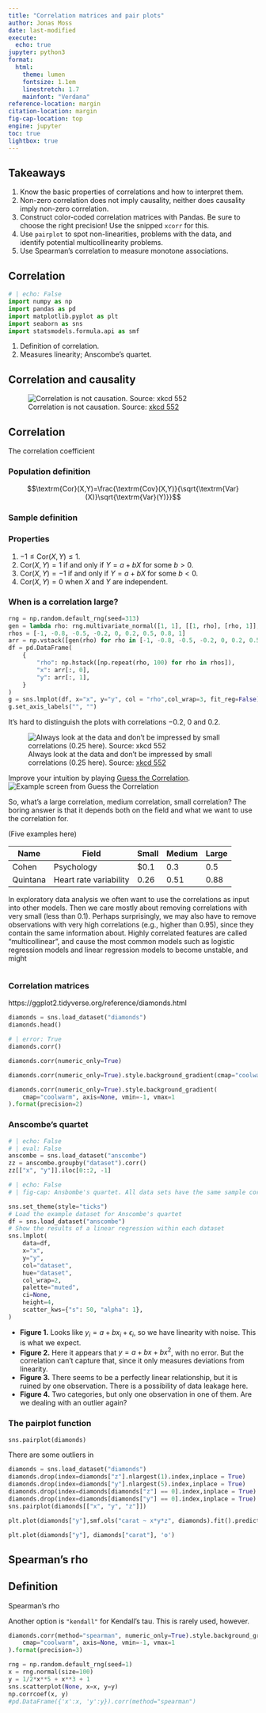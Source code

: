 ```yaml
---
title: "Correlation matrices and pair plots"
author: Jonas Moss
date: last-modified
execute:
  echo: true
jupyter: python3
format:
  html: 
    theme: lumen
    fontsize: 1.1em
    linestretch: 1.7
    mainfont: "Verdana"
reference-location: margin
citation-location: margin
fig-cap-location: top
engine: jupyter
toc: true
lightbox: true
---
```


## Takeaways

1. Know the basic properties of correlations and how to interpret them.
2. Non-zero correlation does not imply causality, neither does causality imply non-zero correlation.
3. Construct color-coded correlation matrices with Pandas. Be sure to choose the right precision! Use the snipped `xcorr` for this.
4. Use `pairplot` to spot non-linearities, problems with the data, and identify potential multicollinearity problems.
5. Use Spearman's correlation to measure monotone associations.

## Correlation

```python
# | echo: False
import numpy as np
import pandas as pd
import matplotlib.pyplot as plt
import seaborn as sns
import statsmodels.formula.api as smf
```

1. Definition of correlation.
2. Measures linearity; Anscombe's quartet.

## Correlation and causality

![Correlation is not causation. Source: [xkcd 552](https://xkcd.com/552/)](correlation.png)

## Correlation

The correlation coefficient 

### Population definition
$$\textrm{Cor}(X,Y)=\frac{\textrm{Cov}(X,Y)}{\sqrt{\textrm{Var}(X)}\sqrt{\textrm{Var}(Y)}}$$

### Sample definition

### Properties

1. $-1 \leq \textrm{Cor}(X,Y)\leq 1$.
2. $\textrm{Cor}(X,Y) = 1$ if and only if $Y=a+bX$ for some $b>0$.
3. $\textrm{Cor}(X,Y) = -1$ if and only if $Y=a+bX$ for some $b<0$.
4. $\textrm{Cor}(X,Y) = 0$ when $X$ and $Y$ are independent.

### When is a correlation large?


```python
rng = np.random.default_rng(seed=313)
gen = lambda rho: rng.multivariate_normal([1, 1], [[1, rho], [rho, 1]], 100)
rhos = [-1, -0.8, -0.5, -0.2, 0, 0.2, 0.5, 0.8, 1]
arr = np.vstack([gen(rho) for rho in [-1, -0.8, -0.5, -0.2, 0, 0.2, 0.5, 0.8, 1]])
df = pd.DataFrame(
    {
        "rho": np.hstack([np.repeat(rho, 100) for rho in rhos]),
        "x": arr[:, 0],
        "y": arr[:, 1],
    }
)
g = sns.lmplot(df, x="x", y="y", col = "rho",col_wrap=3, fit_reg=False)
g.set_axis_labels("", "")
```

It's hard to distinguish the plots with correlations $-0.2$, $0$ and $0.2$.

![Always look at the data and don't be impressed by small correlations ($0.25$ here). Source: [xkcd 552](https://xkcd.com/552/)](linear_regression.png)

Improve your intuition by playing [Guess the Correlation](https://www.guessthecorrelation.com). ![Example screen from Guess the Correlation](guess_the_correlation.png)

So, what's a large correlation, medium correlation, small correlation? The boring answer is that it depends both on the field and what we want to use the correlation for.

(Five examples here)

| Name  | Field      | Small | Medium | Large |
| ----  | ---------- | ----- | ------ | ----- |
| Cohen | Psychology | $0.1  | $0.3$  | $0.5$  |
| Quintana | Heart rate variability | $0.26$ | $0.51$ | $0.88$ |


In exploratory data analysis we often want to use the correlations as input into other models. Then we care mostly about removing correlations with very small (less than $0.1$). Perhaps surprisingly, we may also have to remove observations with very high correlations (e.g., higher than $0.95$), since they contain the same information about. Highly correlated features are called "multicollinear", and cause the most common models such as logistic regression models and linear regression models to become unstable, and might 




```python


```

### Correlation matrices
https://ggplot2.tidyverse.org/reference/diamonds.html
```python
diamonds = sns.load_dataset("diamonds")
diamonds.head()
```

```python
# | error: True
diamonds.corr()
```

```python
diamonds.corr(numeric_only=True)
```

```python
diamonds.corr(numeric_only=True).style.background_gradient(cmap="coolwarm", axis=None)
```

```python
diamonds.corr(numeric_only=True).style.background_gradient(
    cmap="coolwarm", axis=None, vmin=-1, vmax=1
).format(precision=2)

```

### Anscombe's quartet

```python
# | echo: False
# | eval: False
anscombe = sns.load_dataset("anscombe")
zz = anscombe.groupby("dataset").corr()
zz[["x", "y"]].iloc[0::2, -1]

```

```python
# | echo: False
# | fig-cap: Ansbombe's quartet. All data sets have the same sample correlation, $0.816$. Only the plot in the upper-left is linear with noise.

sns.set_theme(style="ticks")
# Load the example dataset for Anscombe's quartet
df = sns.load_dataset("anscombe")
# Show the results of a linear regression within each dataset
sns.lmplot(
    data=df,
    x="x",
    y="y",
    col="dataset",
    hue="dataset",
    col_wrap=2,
    palette="muted",
    ci=None,
    height=4,
    scatter_kws={"s": 50, "alpha": 1},
)
```

* **Figure 1.** Looks like $y_i = a + bx_i + \epsilon_i$, so we have linearity with noise. This is what we expect.
* **Figure 2.** Here it appears that $y = a+bx+bx^2$, with no error. But the correlation can't capture that, since it only measures deviations from linearity.
* **Figure 3.** There seems to be a perfectly linear relationship, but it is ruined by one observation. There is a possibility of data leakage here.
* **Figure 4.** Two categories, but only one observation in one of them. Are we dealing with an outlier again?

### The pairplot function


```python
sns.pairplot(diamonds)

```

There are some outliers in 

```python
diamonds = sns.load_dataset("diamonds")
diamonds.drop(index=diamonds["z"].nlargest(1).index,inplace = True)
diamonds.drop(index=diamonds["y"].nlargest(5).index,inplace = True)
diamonds.drop(index=diamonds[diamonds["z"] == 0].index,inplace = True)
diamonds.drop(index=diamonds[diamonds["y"] == 0].index,inplace = True)
sns.pairplot(diamonds[["x", "y", "z"]])
```



```python
plt.plot(diamonds["y"],smf.ols("carat ~ x*y*z", diamonds).fit().predict(), 'o')

plt.plot(diamonds["y"], diamonds["carat"], 'o')
```

## Spearman's rho

::: {.callout-note icon=false appearance="simple"} 
## Definition
Spearman's rho
:::

Another option is `"kendall"` for Kendall's tau. This is rarely used, however.


```python
diamonds.corr(method="spearman", numeric_only=True).style.background_gradient(
    cmap="coolwarm", axis=None, vmin=-1, vmax=1
).format(precision=3)
```

```python
rng = np.random.default_rng(seed=1)
x = rng.normal(size=100)
y = 1/2*x**5 + x**3 + 1
sns.scatterplot(None, x=x, y=y)
np.corrcoef(x, y)
#pd.DataFrame({'x':x, 'y':y}).corr(method="spearman")
```